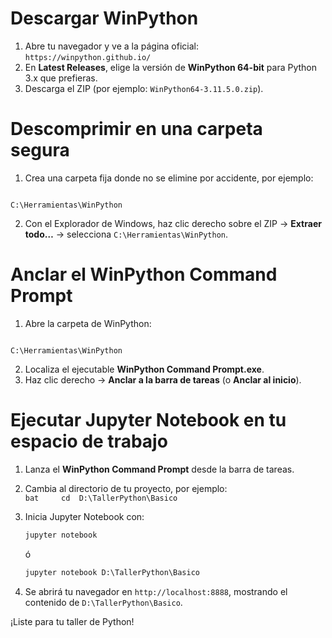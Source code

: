 # Descargar WinPython

1. Abre tu navegador y ve a la página oficial:  
   `https://winpython.github.io/`  
2. En **Latest Releases**, elige la versión de **WinPython 64-bit** para Python 3.x que prefieras.  
3. Descarga el ZIP (por ejemplo: `WinPython64-3.11.5.0.zip`).

# Descomprimir en una carpeta segura

1. Crea una carpeta fija donde no se elimine por accidente, por ejemplo:  
```

C:\Herramientas\WinPython

```
2. Con el Explorador de Windows, haz clic derecho sobre el ZIP → **Extraer todo…** → selecciona `C:\Herramientas\WinPython`.

#  Anclar el WinPython Command Prompt

1. Abre la carpeta de WinPython:  
```

C:\Herramientas\WinPython

```
2. Localiza el ejecutable **WinPython Command Prompt.exe**.  
3. Haz clic derecho → **Anclar a la barra de tareas** (o **Anclar al inicio**).

#  Ejecutar Jupyter Notebook en tu espacio de trabajo

1. Lanza el **WinPython Command Prompt** desde la barra de tareas.  
2. Cambia al directorio de tu proyecto, por ejemplo:  
    ```bat
    cd  D:\TallerPython\Basico
    ```

3. Inicia Jupyter Notebook con:

   ```bat
   jupyter notebook 
   ```
   ó

   ```bat
   jupyter notebook D:\TallerPython\Basico
   ```

4. Se abrirá tu navegador en `http://localhost:8888`, mostrando el contenido de `D:\TallerPython\Basico`.

¡Liste para tu taller de Python!


